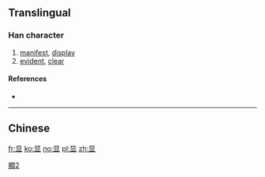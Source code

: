 {{also|顯}}
==Translingual==
{{ja-forms|[[顕]]|显|[[顯]]}}

===Han character===
{{Han char|rn=72|rad=日|as=05|sn=9|four=|canj=日廿金 (ATC)|ids=⿱[[日]][[业]]}}

# [[manifest]], [[display]]
# [[evident]], [[clear]]

====References====
* {{Han ref|kx=0494.181|hdz=21499.100|uh=663E|ud=26174}}

----

==Chinese==
{{zh-see|顯}}

[[Category:CJKV characters simplified differently in Japan and China|顯2]]

[[fr:显]]
[[ko:显]]
[[no:显]]
[[pl:显]]
[[zh:显]]